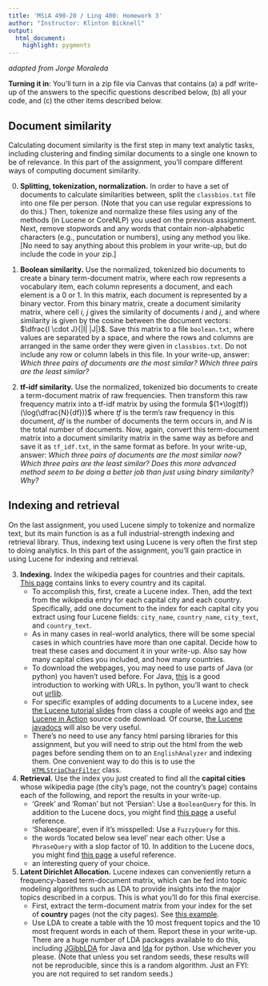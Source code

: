 ```yaml
---
title: 'MSiA 490-20 / Ling 400: Homework 3'
author: "Instructor: Klinton Bicknell"
output:
  html_document:
    highlight: pygments
---
```

_adapted from Jorge Moraleda_

**Turning it in**: You'll turn in a zip file via Canvas that contains (a) a pdf write-up of the answers to the specific questions described below, (b) all your code, and (c) the other items described below.

## Document similarity
Calculating document similarity is the first step in many text analytic tasks, including clustering and finding similar documents to a single one known to be of relevance. In this part of the assignment, you'll compare different ways of computing document similarity.

0. **Splitting, tokenization, normalization.** In order to have a set of documents to calculate similarities between, split the `classbios.txt` file into one file per person. (Note that you can use regular expressions to do this.) Then, tokenize and normalize these files using any of the methods (in Lucene or CoreNLP) you used on the previous assignment. Next, remove stopwords and any words that contain non-alphabetic characters (e.g., puncutation or numbers), using any method you like. [No need to say anything about this problem in your write-up, but do include the code in your zip.]

1. **Boolean similarity.** Use the normalized, tokenized bio documents to create a binary term-document matrix, where each row represents a vocabulary item, each column represents a document, and each element is a 0 or 1. In this matrix, each document is represented by a binary vector. From this binary matrix, create a document similarity matrix, where cell _i, j_ gives the similarity of documents _i_ and _j_, and where similarity is given by the cosine between the document vectors: $\dfrac{I \cdot J}{|I| |J|}$. Save this matrix to a file `boolean.txt`, where values are separated by a space, and where the rows and columns are arranged in the same order they were given in `classbios.txt`. Do not include any row or column labels in this file. In your write-up, answer: _Which three pairs of documents are the most similar? Which three pairs are the least similar?_

2. **tf-idf similarity.** Use the normalized, tokenized bio documents to create a term-document matrix of raw frequencies. Then transform this raw frequency matrix into a tf-idf matrix by using the formula $(1+\log(tf))(\log(\dfrac{N}{df}))$ where $tf$ is the term's raw frequency in this document, $df$ is the number of documents the term occurs in, and $N$ is the total number of documents. Now, again, convert this term-document matrix into a document similarity matrix in the same way as before and save it as `tf_idf.txt`, in the same format as before. In your write-up, answer: _Which three pairs of documents are the most similar now? Which three pairs are the least similar? Does this more advanced method seem to be doing a better job than just using binary similarity? Why?_ 


## Indexing and retrieval
On the last assignment, you used Lucene simply to tokenize and normalize text, but its main function is as a full industrial-strength indexing and retrieval library. Thus, indexing text using Lucene is very often the first step to doing analytics. In this part of the assignment, you'll gain practice in using Lucene for indexing and retrieval.

3. **Indexing.** Index the wikipedia pages for countries and their capitals. [This page](https://en.wikipedia.org/wiki/List_of_national_capitals_in_alphabetical_order) contains links to every country and its capital.
    * To accomplish this, first, create a Lucene index. Then, add the text from the wikipedia entry for each capital city and each country. Specifically, add one document to the index for each capital city you extract using four Lucene fields: `city_name`, `country_name`, `city_text`, and `country_text`.
    * As in many cases in real-world analytics, there will be some special cases in which countries have more than one capital. Decide how to treat these cases and document it in your write-up. Also say how many capital cities you included, and how many countries.
    * To download the webpages, you may need to use parts of Java (or python) you haven't used before. For Java, [this](http://docs.oracle.com/javase/tutorial/networking/urls/) is a good introduction to working with URLs. In python, you'll want to check out [urllib](https://docs.python.org/2/library/urllib.html).
    * For specific examples of adding documents to a Lucene index, see [the Lucene tutorial slides](http://www.klintonbicknell.com/ling400fall2016/dl/ling400_class5c.pdf) from class a couple of weeks ago and [the Lucene in Action](http://www.manning.com/hatcher3/) source code download. Of course, [the Lucene javadocs](http://lucene.apache.org/core/6_2_1/core/index.html) will also be very useful.
    * There's no need to use any fancy html parsing libraries for this assignment, but you will need to strip out the html from the web pages before sending them on to an `EnglishAnalyzer` and indexing them. One convenient way to do this is to use the [`HTMLStripCharFilter`](https://lucene.apache.org/core/6_2_1/analyzers-common/org/apache/lucene/analysis/charfilter/HTMLStripCharFilter.html) class.
    
4. **Retrieval.** Use the index you just created to find all the **capital cities** whose wikipedia page (the city's page, not the country's page) contains each of the following, and report the results in your write-up.
    * 'Greek' and 'Roman' but not 'Persian': Use a `BooleanQuery` for this. In addition to the Lucene docs, you might find [this page](http://www.avajava.com/tutorials/lessons/how-do-i-combine-queries-with-a-boolean-query.html) a useful reference.
    * 'Shakespeare', even if it's misspelled: Use a `FuzzyQuery` for this.
    * the words 'located below sea level' near each other: Use a `PhraseQuery` with a slop factor of 10. In addition to the Lucene docs, you might find [this page](http://www.avajava.com/tutorials/lessons/how-do-i-query-for-words-near-each-other-with-a-p
hrase-query.html) a useful reference.
    * an interesting query of your choice.

5. **Latent Dirichlet Allocation.** Lucene indexes can conveniently return a frequency-based term-document matrix, which can be fed into topic modeling algorithms such as LDA to provide insights into the major topics described in a corpus. This is what you'll do for this final exercise.
    * First, extract the term-document matrix from your index for the set of **country** pages (not the city pages). See [this example](http://stackoverflow.com/questions/12098083/term-vector-frequency-in-lucene-4-0).
    * Use LDA to create a table with the 10 most frequent topics and the 10 most frequent words in each of them. Report these in your write-up. There are a huge number of LDA packages available to do this, including [JGibbLDA](http://jgibblda.sourceforge.net/) for Java and [lda](https://pypi.python.org/pypi/lda) for python. Use whichever you please. (Note that unless you set random seeds, these results will not be reproducible, since this is a random algorithm. Just an FYI: you are not required to set random seeds.)